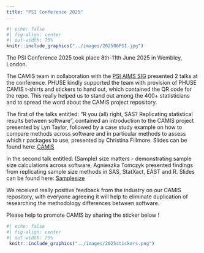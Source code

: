 ```yaml
---
title: "PSI Conference 2025"
---
```


```r
#| echo: false
#| fig-align: center
#| out-width: 75%
knitr::include_graphics("../images/202506PSI.jpg") 
```

The PSI Conference 2025 took place 8th-11th June 2025 in Wembley, London.

The CAMIS team in collaboration with the [PSI AIMS SIG](https://psiaims.github.io/website/) presented 2 talks at the conference. PHUSE kindly supported the team with provision of PHUSE CAMIS t-shirts and stickers to hand out, which contained the QR code for the repo. This really helped us to stand out among the 400+ statisticians and to spread the word about the CAMIS project repository.

The first of the talks entitled: "R you (all) right, SAS? Replicating statistical results between software", contained an introduction to the CAMIS project presented by Lyn Taylor, followed by a case study example on how to compare methods across software and in particular methods to assess which r packages to use, presented by Christina Fillmore. Slides can be found here: [CAMIS](../../non_website_content/conferences/2025/202506_PSI_Christina_Lyn.pptx)

In the second talk entitled: (Sample) size matters - demonstrating sample size calculations across software, Agnieszka Tomczyk presented findings from replicating sample size methods in SAS, StatXact, EAST and R. Slides can be found here: [Samplesize](../../non_website_content/conferences/2025/202506_PSI_Agnieszka_Tomczyk.pptx)

We received really positive feedback from the industry on our CAMIS repository, with everyone agreeing it will help to eliminate duplication of researching the methodology differences between software.

Please help to promote CAMIS by sharing the sticker below !

```r
#| echo: false
#| fig-align: center
#| out-width: 75%
 knitr::include_graphics("../images/2025stickers.png")
```
